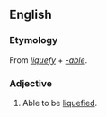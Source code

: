 ==English==

===Etymology===
From ''[[liquefy]]'' + ''[[-able]]''.

===Adjective===
{{en-adj}}

# Able to be [[liquefy|liquefied]].